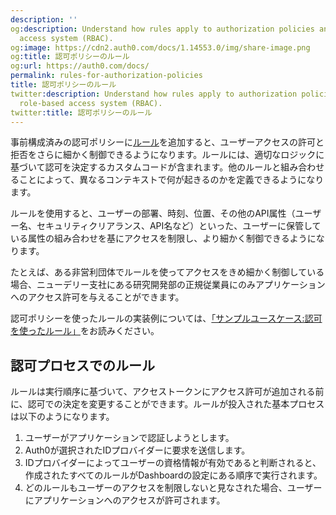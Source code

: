 ```yaml
---
description: ''
og:description: Understand how rules apply to authorization policies and Auth0's role-based
  access system (RBAC).
og:image: https://cdn2.auth0.com/docs/1.14553.0/img/share-image.png
og:title: 認可ポリシーのルール
og:url: https://auth0.com/docs/
permalink: rules-for-authorization-policies
title: 認可ポリシーのルール
twitter:description: Understand how rules apply to authorization policies and Auth0's
  role-based access system (RBAC).
twitter:title: 認可ポリシーのルール
---
```




事前構成済みの認可ポリシーに[ルール](/rules)を追加すると、ユーザーアクセスの許可と拒否をさらに細かく制御できるようになります。ルールには、適切なロジックに基づいて認可を決定するカスタムコードが含まれます。他のルールと組み合わせることによって、異なるコンテキストで何が起きるのかを定義できるようになります。

ルールを使用すると、ユーザーの部署、時刻、位置、その他のAPI属性（ユーザー名、セキュリティクリアランス、API名など）といった、ユーザーに保管している属性の組み合わせを基にアクセスを制限し、より細かく制御できるようになります。

たとえば、ある非営利団体でルールを使ってアクセスをきめ細かく制御している場合、ニューデリー支社にある研究開発部の正規従業員にのみアプリケーションへのアクセス許可を与えることができます。

認可ポリシーを使ったルールの実装例については、[「サンプルユースケース:認可を使ったルール」](/authorization-policies/sample-use-cases-rules-with-authorization)をお読みください。

## 認可プロセスでのルール

ルールは実行順序に基づいて、アクセストークンにアクセス許可が追加される前に、認可での決定を変更することができます。ルールが投入された基本プロセスは以下のようになります。

1. ユーザーがアプリケーションで認証しようとします。
2. Auth0が選択されたIDプロバイダーに要求を送信します。
3. IDプロバイダーによってユーザーの資格情報が有効であると判断されると、作成されたすべてのルールがDashboardの設定にある順序で実行されます。
4. どのルールもユーザーのアクセスを制限しないと見なされた場合、ユーザーにアプリケーションへのアクセスが許可されます。